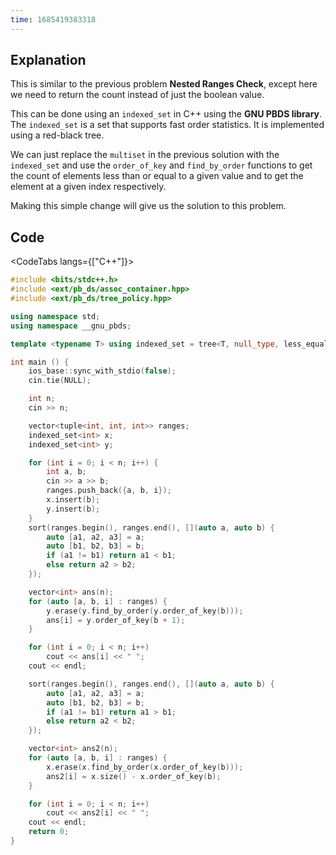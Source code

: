 ---
time: 1685419383318
---

## Explanation

This is similar to the previous problem **Nested Ranges Check**, except here we need to return the count instead of just the boolean value.

This can be done using an `indexed_set` in C++ using the **GNU PBDS library**. The `indexed_set` is a set that supports fast order statistics. It is implemented using a red-black tree.

We can just replace the `multiset` in the previous solution with the `indexed_set` and use the `order_of_key` and `find_by_order` functions to get the count of elements less than or equal to a given value and to get the element at a given index respectively.

Making this simple change will give us the solution to this problem.

## Code

<CodeTabs langs={["C++"]}>

```cpp
#include <bits/stdc++.h>
#include <ext/pb_ds/assoc_container.hpp>
#include <ext/pb_ds/tree_policy.hpp>

using namespace std;
using namespace __gnu_pbds;

template <typename T> using indexed_set = tree<T, null_type, less_equal<T>, rb_tree_tag, tree_order_statistics_node_update>;

int main () {
    ios_base::sync_with_stdio(false);
    cin.tie(NULL);

    int n;
    cin >> n;

    vector<tuple<int, int, int>> ranges;
    indexed_set<int> x;
    indexed_set<int> y;

    for (int i = 0; i < n; i++) {
        int a, b;
        cin >> a >> b;
        ranges.push_back({a, b, i});
        x.insert(b);
        y.insert(b);
    }
    sort(ranges.begin(), ranges.end(), [](auto a, auto b) {
        auto [a1, a2, a3] = a;
        auto [b1, b2, b3] = b;
        if (a1 != b1) return a1 < b1;
        else return a2 > b2;
    });

    vector<int> ans(n);
    for (auto [a, b, i] : ranges) {
        y.erase(y.find_by_order(y.order_of_key(b)));
        ans[i] = y.order_of_key(b + 1);
    }

    for (int i = 0; i < n; i++)
        cout << ans[i] << " ";
    cout << endl;

    sort(ranges.begin(), ranges.end(), [](auto a, auto b) {
        auto [a1, a2, a3] = a;
        auto [b1, b2, b3] = b;
        if (a1 != b1) return a1 > b1;
        else return a2 < b2;
    });

    vector<int> ans2(n);
    for (auto [a, b, i] : ranges) {
        x.erase(x.find_by_order(x.order_of_key(b)));
        ans2[i] = x.size() - x.order_of_key(b);
    }

    for (int i = 0; i < n; i++)
        cout << ans2[i] << " ";
    cout << endl;
    return 0;
}
```

</CodeTabs>
